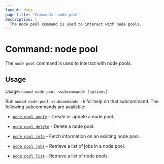 ```yaml
---
layout: docs
page_title: 'Commands: node pool'
description: |
  The node pool command is used to interact with node pools.
---
```


# Command: node pool

The `node pool` command is used to interact with node pools.

## Usage

Usage: `nomad node pool <subcommand> [options]`

Run `nomad node pool <subcommand> -h` for help on that subcommand. The
following subcommands are available:

- [`node pool apply`][apply] - Create or update a node pool.

- [`node pool delete`][delete] - Delete a node pool.

- [`node pool info`][info] - Fetch information on an existing node pool.

- [`node pool jobs`][jobs] - Retrieve a list of jobs in a node pool.

- [`node pool list`][list] - Retrieve a list of node pools.

[apply]: /nomad/docs/commands/node-pool/apply
[delete]: /nomad/docs/commands/node-pool/delete
[info]: /nomad/docs/commands/node-pool/info
[jobs]: /nomad/docs/commands/node-pool/jobs
[list]: /nomad/docs/commands/node-pool/list
